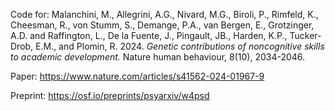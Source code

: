 Code for: Malanchini, M., Allegrini, A.G., Nivard, M.G., Biroli, P., Rimfeld, K., Cheesman, R., von Stumm, S., Demange, P.A., van Bergen, E., Grotzinger, A.D. and Raffington, L., De la Fuente, J., Pingault, JB., Harden, K.P., Tucker-Drob, E.M., and Plomin, R. 2024. *Genetic contributions of noncognitive skills to academic development.* Nature human behaviour, 8(10), 2034-2046.

Paper: <https://www.nature.com/articles/s41562-024-01967-9>

Preprint: <https://osf.io/preprints/psyarxiv/w4psd>
